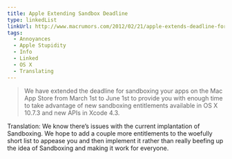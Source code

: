 ```yaml
---
title: Apple Extending Sandbox Deadline
type: linkedList
linkUrl: http://www.macrumors.com/2012/02/21/apple-extends-deadline-for-sandboxing-of-mac-app-store-apps-to-june-1/
tags:
  - Annoyances
  - Apple Stupidity
  - Info
  - Linked
  - OS X
  - Translating
---
```


> We have extended the deadline for sandboxing your apps on the Mac App Store from March 1st to June 1st to provide you with enough time to take advantage of new sandboxing entitlements available in OS X 10.7.3 and new APIs in Xcode 4.3.

Translation: We know there’s issues with the current implantation of Sandboxing. We hope to add a couple more entitlements to the woefully short list to appease you and then implement it rather than really beefing up the idea of Sandboxing and making it work for everyone.
